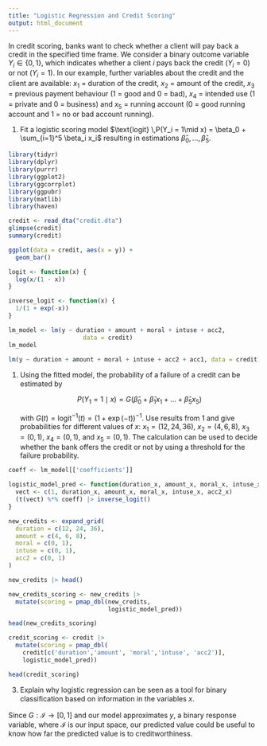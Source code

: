 ```yaml
---
title: "Logistic Regression and Credit Scoring"
output: html_document
---
```


In credit scoring, banks want to check whether a client will pay back a credit in the specified time frame. We consider a binary outcome variable $Y_i \in \{0,1\}$, which indicates whether a client $i$ pays back the credit ($Y_i = 0$) or not ($Y_i = 1$). In our example, further variables about the credit and the client are available: $x_1$ = duration of the credit, $x_2$ = amount of the credit, $x_3$ = previous payment behaviour (1 = good and 0 = bad), $x_4$ = intended use (1 = private and 0 = business) and $x_5$ = running account (0 = good running account and 1 = no or bad account running).

1.  Fit a logistic scoring model $\text{logit} \,P(Y_i = 1\mid x) = \beta_0 + \sum_{i=1}^5 \beta_i x_i$ resulting in estimations $\hat\beta_0, \ldots, \hat\beta_5$.

```r
library(tidyr)
library(dplyr)
library(purrr)
library(ggplot2)
library(ggcorrplot)
library(ggpubr)
library(matlib)
library(haven)
```

```r
credit <- read_dta("credit.dta")
glimpse(credit)
summary(credit)

ggplot(data = credit, aes(x = y)) +
  geom_bar()
```

```r
logit <- function(x) {
  log(x/(1 - x))
}

inverse_logit <- function(x) {
  1/(1 + exp(-x))
}

lm_model <- lm(y ~ duration + amount + moral + intuse + acc2,
                     data = credit)
lm_model

lm(y ~ duration + amount + moral + intuse + acc2 + acc1, data = credit)
```

1.  Using the ﬁtted model, the probability of a failure of a credit can be estimated by

    $$
    P(Y_1 = 1\mid x) = G(\hat\beta_0 + \hat \beta_1 x_1 + \ldots + \hat \beta_5 x_5)
    $$

    with $G(t) = \text{logit}^{-1}(t) = (1 + \exp(-t))^{-1}$. Use results from 1 and give probabilities for different values of $x$: $x_1 = (12,24,36)$, $x_2 = (4, 6, 8)$, $x_3 = (0, 1)$, $x_4 = (0, 1)$, and $x_5 = (0, 1)$. The calculation can be used to decide whether the bank offers the credit or not by using a threshold for the failure probability.

```r
coeff <- lm_model[['coefficients']]

logistic_model_pred <- function(duration_x, amount_x, moral_x, intuse_x, acc2_x){
  vect <- c(1, duration_x, amount_x, moral_x, intuse_x, acc2_x)
  (t(vect) %*% coeff) |> inverse_logit()
}

new_credits <- expand_grid(
  duration = c(12, 24, 36),
  amount = c(4, 6, 8),
  moral = c(0, 1),
  intuse = c(0, 1),
  acc2 = c(0, 1)
)

new_credits |> head()
```

```r
new_credits_scoring <- new_credits |>
  mutate(scoring = pmap_dbl(new_credits, 
                            logistic_model_pred))

head(new_credits_scoring)

credit_scoring <- credit |>
  mutate(scoring = pmap_dbl(
    credit[c('duration','amount', 'moral','intuse', 'acc2')], 
    logistic_model_pred))

head(credit_scoring)
```

3.  Explain why logistic regression can be seen as a tool for binary classiﬁcation based on information in the variables $x$.

Since $G:\mathcal{I}\to \left[0, 1\right]$ and our model approximates $y$, a binary response variable, where $\mathcal{I}$ is our input space, our predicted value could be useful to know how far the predicted value is to creditworthiness.
